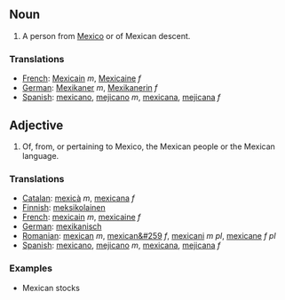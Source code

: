 ==Noun==
#A person from [[Mexico]] or of Mexican descent.

===Translations===
*[[French]]: [[Mexicain]] ''m'', [[Mexicaine]] ''f''
*[[German]]: [[Mexikaner]] ''m'', [[Mexikanerin]] ''f''
*[[Spanish]]: [[mexicano]], [[mejicano]] ''m'', [[mexicana]], [[mejicana]] ''f''

==Adjective==
#Of, from, or pertaining to Mexico, the Mexican people or the Mexican language.

===Translations===
*[[Catalan]]: [[mexicà]] ''m'', [[mexicana]] ''f''
*[[Finnish]]: [[meksikolainen]]
*[[French]]: [[mexicain]] ''m'', [[mexicaine]] ''f''
*[[German]]: [[mexikanisch]]
*[[Romanian]]: [[mexican]] ''m'', [[mexican&#259]] ''f'', [[mexicani]] ''m pl'', [[mexicane]] ''f pl''
*[[Spanish]]: [[mexicano]], [[mejicano]] ''m'', [[mexicana]], [[mejicana]] ''f''

===Examples===

*Mexican stocks